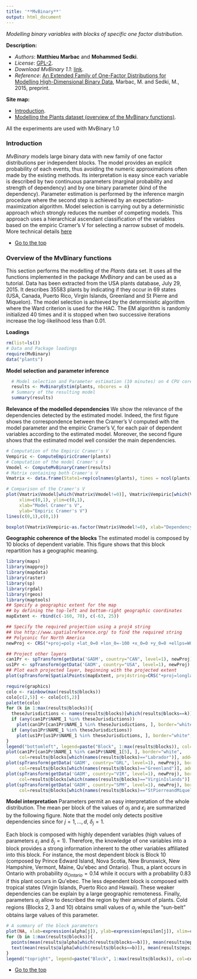 ```yaml
---
title: '**MvBinary**'
output: html_document
---
```



*Modelling binary variables with blocks of specific one factor distribution.*

**Description:**
  
* *Authors*: **Matthieu Marbac** and **Mohammed Sedki**.
* *License*: [GPL-2](http://www.gnu.org/licenses/gpl-2.0.html).
* *Download MvBinary 1.1*: [link](https://r-forge.r-project.org/R/?group_id=2113).  
* *Reference*: [An Extended Family of One-Factor Distributions for Modelling High-Dimensional Binary Data](http://arxiv.org/abs/1511.01343), Marbac, M. and Sedki, M., 2015, preprint.

<a id="top"></a>
**Site map:**  

* <a href="#intro">Introduction</a>.
* <a href="#tutorial">Modelling the Plants dataset (overview of the MvBinary functions)</a>.


All the experiments are used with MvBinary 1.0
<a id="intro"></a>

### Introduction
*MvBinary* models large binary data with new family of one factor distributions per independent blocks.
The model provides an explicit probability of each events, thus avoiding the numeric approximations often made by the existing methods.
Its interpretation is easy since each variable is described by two continuous parameters (marginal probability and strength of dependency) and by one binary parameter (kind of the dependency). 
Parameter estimation is performed by the inference margin procedure where the second step is achieved by an expectation-maximization algorithm.
Model selection is carrying out by a deterministic approach which strongly reduces the number of competing models. 
This approach uses a hierarchical ascendant classification of the variables based on the empiric Cramer's V for selecting a narrow subset of models.  More technical details [here](???)


* <a href="#top">Go to the top</a>


<a id="tutorial"></a>

###  Overview of the MvBinary functions

This section performs the modelling of the *Plants* data set. It uses all the functions implemented in the package *MvBinary* and can be used as a tutorial. Data has been extracted from the USA plants database, July 29, 2015. It describes $35 583$ plants by indicating if they occur in 69 states (USA, Canada, Puerto Rico, Virgin Islands, Greenland and St Pierre and Miquelon). The model selection is achieved by the deterministic algorithm  where the Ward criterion is used for the HAC. 
The EM algorithm is randomly initialized 40 times and it is stopped when two successive iterations increase the log-likelihood less than 0.01.




**Loadings**
```r
rm(list=ls())
# Data and Package loadings
require(MvBinary)
data("plants")
```

**Model selection and parameter inference**
```r
  # Model selection and Parameter estimation (10 minutes) on 4 CPU cores
  results <- MvBinaryEstim(plants, nbcores = 4)
  # Summary of the resulting model
  summary(results)
```

**Relevance of the modelled dependencies**
We show the relevance of the dependencies detected by the estimated model. 
Indeed, the first figure shows the correspondence between the Cramer's V computed with the model parameter and the empiric Cramer's V, for each pair of dependent variables according to the estimated model. 
Moreover, the second figure shows that the estimated model well consider the main dependencies.
```r
# Computation of the Empiric Cramer's V
Vempiric <- ComputeEmpiricCramer(plants)
# Computation of the model Cramer's V
Vmodel <- ComputeMvBinaryCramer(results)
# Matrix containing both Cramer's V
Vmatrix <- data.frame(State1=rep(colnames(plants), times = ncol(plants)), State2=rep(colnames(plants), each = ncol(plants)), Vempiric=as.numeric(Vempiric), Vmodel=as.numeric(Vmodel))

# Comparison of the Cramer's V
plot(Vmatrix$Vmodel[which(Vmatrix$Vmodel!=0)], Vmatrix$Vempiric[which(Vmatrix$Vmodel!=0)], 
     xlim=c(0,1), ylim=c(0,1),
     xlab="Model Cramer's V",
     ylab="Empiric Cramer's V")
lines(c(0,1),c(0,1))
```

```r
boxplot(Vmatrix$Vempiric~as.factor(Vmatrix$Vmodel!=0), xlab="Dependency considered by the model", ylab="Empiric Cramer's V")
```

**Geographic coherence of the blocks**
The estimated model is composed by 10 blocks of dependent variable. This figure shows that this block repartition has a geographic meaning.
```r
library(maps)
library(mapproj)
library(mapdata)
library(raster)
library(sp)
library(rgdal)
library(rgeos)
library(maptools)
## Specify a geographic extent for the map
## by defining the top-left and bottom-right geographic coordinates
mapExtent <- rbind(c(-160, 70), c(-63, 25))

## Specify the required projection using a proj4 string
## Use http://www.spatialreference.org/ to find the required string
## Polyconic for North America
newProj <- CRS("+proj=poly +lat_0=0 +lon_0=-100 +x_0=0 +y_0=0 +ellps=WGS84 +datum=WGS84 +units=m +no_defs")

## Project other layers
can1Pr <- spTransform(getData('GADM', country="CAN", level=1), newProj)
us1Pr <- spTransform(getData('GADM', country="USA", level=1), newProj)
## Plot each projected layer, beginning with the projected extent
plot(spTransform(SpatialPoints(mapExtent, proj4string=CRS("+proj=longlat")), newProj), pch=NA)

require(graphics)
colo <- rainbow(max(results@blocks))
colo[c(2,5)] <- colo[c(5,2)]
palette(colo)
for (k in 1:max(results@blocks)){
  theseJurisdictions <- names(results@blocks)[which(results@blocks==k)]
  if (any(can1Pr$NAME_1 %in% theseJurisdictions))
    plot(can1Pr[can1Pr$NAME_1 %in% theseJurisdictions, ], border="white", col=k, add=TRUE)
  if (any(us1Pr$NAME_1 %in% theseJurisdictions))   
    plot(us1Pr[us1Pr$NAME_1 %in% theseJurisdictions, ], border="white", col=k, add=TRUE)
}
legend("bottomleft", legend=paste("Block", 1:max(results@blocks)), col=colo, lty=0, pch=15)
plot(can1Pr[can1Pr$NAME_1 %in% can1Pr$NAME_1[5], ], border="white",
     col=results@blocks[which(names(results@blocks)=="Labrador")], add=TRUE)
plot(spTransform(getData('GADM', country="GRL", level=1), newProj), border="white",
     col=results@blocks[which(names(results@blocks)=="Greenland")], add=TRUE)
plot(spTransform(getData('GADM', country="VIR", level=1), newProj), border="white",
     col=results@blocks[which(names(results@blocks)=="VirginIslands")], add=TRUE)
plot(spTransform(getData('GADM', country="SPM", level=1), newProj), border="white", 
     col=results@blocks[which(names(results@blocks)=="StPierreandMiquelon")], add=TRUE)
```

**Model interpretation**
Parameters permit an easy interpretation of the whole distribution. The mean per block of the values of $\alpha_j$ and $\varepsilon_j$ are summarized by the following figure. Note that the model only detects positive dependencies since for $j=1,\ldots,d$, $\delta_j=1$. 

Each block is composed with highly dependent variables (high values of parameters $\varepsilon_j$ and $\delta_j=1$). 
Therefore, the knowledge of one variables into a block provides a strong information inherent to the other variables affiliated into this block. 
For instance, the most dependent block is Block 10 (composed by Prince Edward Island, Nova Scotia, New Brunswick, New Hampshire, Vermont, Maine, Qu\'ebec and Ontario).
Thus, a plant occurs in Ontario with probability $\alpha_{Ontario}=0.14$ while it occurs with a probability $0.83$ if this plant occurs in Qu\'ebec. 
The less dependent block is composed with tropical states (Virgin Islands, Puerto Rico and Hawaii). 
These weaker dependencies can be explain by a large geographic remoteness. 
Finally, parameters $\alpha_j$ allow to described the region by their amount of plants. 
Cold regions (Blocks 2, 3 and 10) obtains small values of $\alpha_j$ while the "sun-belt" obtains large values of this parameter.
```r
# A summary of the block parameters
plot(NA, xlab=expression(alpha[j]), ylab=expression(epsilon[j]), xlim=c(0,0.3), ylim=c(0.65,1))
for (b in 1:max(results@blocks)){
  points(mean(results@alpha[which(results@blocks==b)]), mean(results@epsilon[which(results@blocks==b)]), col=b, pch=b+10, lwd=4)
  text(mean(results@alpha[which(results@blocks==b)]), mean(results@epsilon[which(results@blocks==b)])+0.02, b, pch=b+14)
}
legend("topright", legend=paste("Block", 1:max(results@blocks)), col=colo, lty=0, pch=10+1:max(results@blocks))  
```

* <a href="#top">Go to the top</a>

